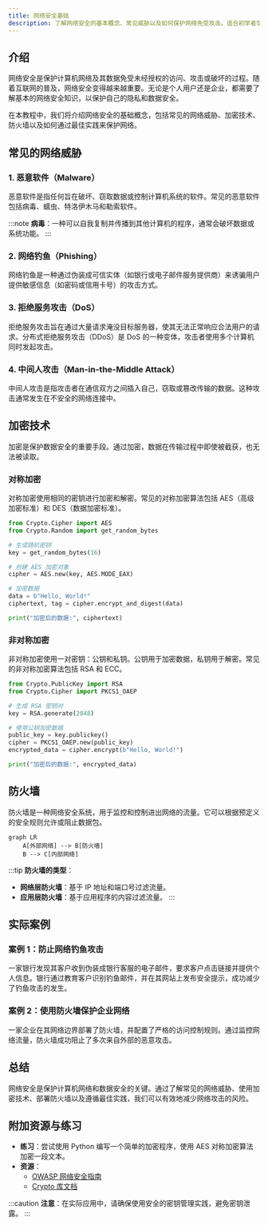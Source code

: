 ```yaml
---
title: 网络安全基础
description: 了解网络安全的基本概念、常见威胁以及如何保护网络免受攻击。适合初学者学习网络安全的基础知识。
---
```


## 介绍

网络安全是保护计算机网络及其数据免受未经授权的访问、攻击或破坏的过程。随着互联网的普及，网络安全变得越来越重要。无论是个人用户还是企业，都需要了解基本的网络安全知识，以保护自己的隐私和数据安全。

在本教程中，我们将介绍网络安全的基础概念，包括常见的网络威胁、加密技术、防火墙以及如何通过最佳实践来保护网络。

## 常见的网络威胁

### 1. 恶意软件（Malware）
恶意软件是指任何旨在破坏、窃取数据或控制计算机系统的软件。常见的恶意软件包括病毒、蠕虫、特洛伊木马和勒索软件。

:::note
**病毒**：一种可以自我复制并传播到其他计算机的程序，通常会破坏数据或系统功能。
:::

### 2. 网络钓鱼（Phishing）
网络钓鱼是一种通过伪装成可信实体（如银行或电子邮件服务提供商）来诱骗用户提供敏感信息（如密码或信用卡号）的攻击方式。

### 3. 拒绝服务攻击（DoS）
拒绝服务攻击旨在通过大量请求淹没目标服务器，使其无法正常响应合法用户的请求。分布式拒绝服务攻击（DDoS）是 DoS 的一种变体，攻击者使用多个计算机同时发起攻击。

### 4. 中间人攻击（Man-in-the-Middle Attack）
中间人攻击是指攻击者在通信双方之间插入自己，窃取或篡改传输的数据。这种攻击通常发生在不安全的网络连接中。

## 加密技术

加密是保护数据安全的重要手段。通过加密，数据在传输过程中即使被截获，也无法被读取。

### 对称加密
对称加密使用相同的密钥进行加密和解密。常见的对称加密算法包括 AES（高级加密标准）和 DES（数据加密标准）。

```python
from Crypto.Cipher import AES
from Crypto.Random import get_random_bytes

# 生成随机密钥
key = get_random_bytes(16)

# 创建 AES 加密对象
cipher = AES.new(key, AES.MODE_EAX)

# 加密数据
data = b"Hello, World!"
ciphertext, tag = cipher.encrypt_and_digest(data)

print("加密后的数据:", ciphertext)
```

### 非对称加密
非对称加密使用一对密钥：公钥和私钥。公钥用于加密数据，私钥用于解密。常见的非对称加密算法包括 RSA 和 ECC。

```python
from Crypto.PublicKey import RSA
from Crypto.Cipher import PKCS1_OAEP

# 生成 RSA 密钥对
key = RSA.generate(2048)

# 使用公钥加密数据
public_key = key.publickey()
cipher = PKCS1_OAEP.new(public_key)
encrypted_data = cipher.encrypt(b"Hello, World!")

print("加密后的数据:", encrypted_data)
```

## 防火墙

防火墙是一种网络安全系统，用于监控和控制进出网络的流量。它可以根据预定义的安全规则允许或阻止数据包。

```mermaid
graph LR
    A[外部网络] --> B[防火墙]
    B --> C[内部网络]
```

:::tip
**防火墙的类型**：
- **网络层防火墙**：基于 IP 地址和端口号过滤流量。
- **应用层防火墙**：基于应用程序的内容过滤流量。
:::

## 实际案例

### 案例 1：防止网络钓鱼攻击
一家银行发现其客户收到伪装成银行客服的电子邮件，要求客户点击链接并提供个人信息。银行通过教育客户识别钓鱼邮件，并在其网站上发布安全提示，成功减少了钓鱼攻击的发生。

### 案例 2：使用防火墙保护企业网络
一家企业在其网络边界部署了防火墙，并配置了严格的访问控制规则。通过监控网络流量，防火墙成功阻止了多次来自外部的恶意攻击。

## 总结

网络安全是保护计算机网络和数据安全的关键。通过了解常见的网络威胁、使用加密技术、部署防火墙以及遵循最佳实践，我们可以有效地减少网络攻击的风险。

## 附加资源与练习

- **练习**：尝试使用 Python 编写一个简单的加密程序，使用 AES 对称加密算法加密一段文本。
- **资源**：
  - [OWASP 网络安全指南](https://owasp.org/)
  - [Crypto 库文档](https://pycryptodome.readthedocs.io/)

:::caution
**注意**：在实际应用中，请确保使用安全的密钥管理实践，避免密钥泄露。
:::